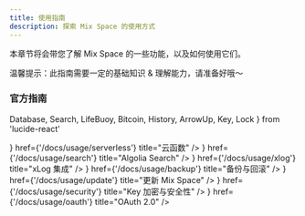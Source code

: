 ```yaml
---
title: 使用指南
description: 探索 Mix Space 的使用方式
---
```


本章节将会带您了解 Mix Space 的一些功能，以及如何使用它们。


<Callout type="info">
温馨提示：此指南需要一定的基础知识 & 理解能力，请准备好哦～
</Callout>

### 官方指南

  Database,
  Search,
  LifeBuoy,
  Bitcoin,
  History,
  ArrowUp,
  Key,
  Lock
} from 'lucide-react'

<Cards>
  <Card
    icon={<Database />}
    href={'/docs/usage/serverless'}
    title="云函数"
  />
  <Card
    icon={<Search />}
    href={'/docs/usage/search'}
    title="Algolia Search"
  />
  <Card 
    icon={<Bitcoin />}
    href={'/docs/usage/xlog'} 
    title="xLog 集成" 
  />
  <Card
    icon={<History />}
    href={'/docs/usage/backup'}
    title="备份与回滚"
  />
  <Card
    icon={<ArrowUp />}
    href={'/docs/usage/update'}
    title="更新 Mix Space"
  />
  <Card
    icon={<Key />}
    href={'/docs/usage/security'}
    title="Key 加密与安全性"
  />
  <Card
    icon={<Lock />}
    href={'/docs/usage/oauth'}
    title="OAuth 2.0"
  />
</Cards>
